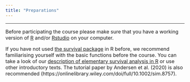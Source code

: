 ```yaml
---
title: "Preparations"
---
```


<style type="text/css">
  body{
  font-size: 12pt;
}
</style>

---

Before participating the course please make sure that you have a working version of [R](https://www.r-project.org) and/or [Rstudio](https://posit.co/download/rstudio-desktop/) on your computer. 

If you have not used [the survival package](https://cran.r-project.org/web/packages/survival/index.html) in R before, we recommend familiarising yourself with the basic functions before the course. You can take a look of our [description of elementary survival analysis in R](survival.html) or use other introductory texts. The tutorial paper by Andersen et al. (2020) is also recommended (https://onlinelibrary.wiley.com/doi/full/10.1002/sim.8757).

</br>
